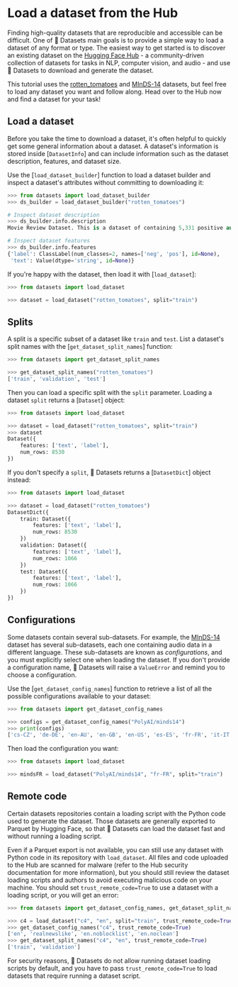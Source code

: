 # Load a dataset from the Hub

Finding high-quality datasets that are reproducible and accessible can be difficult. One of 🤗 Datasets main goals is to provide a simple way to load a dataset of any format or type. The easiest way to get started is to discover an existing dataset on the [Hugging Face Hub](https://huggingface.co/datasets) - a community-driven collection of datasets for tasks in NLP, computer vision, and audio - and use 🤗 Datasets to download and generate the dataset.

This tutorial uses the [rotten_tomatoes](https://huggingface.co/datasets/rotten_tomatoes) and [MInDS-14](https://huggingface.co/datasets/PolyAI/minds14) datasets, but feel free to load any dataset you want and follow along. Head over to the Hub now and find a dataset for your task!

## Load a dataset

Before you take the time to download a dataset, it's often helpful to quickly get some general information about a dataset. A dataset's information is stored inside [`DatasetInfo`] and can include information such as the dataset description, features, and dataset size. 

Use the [`load_dataset_builder`] function to load a dataset builder and inspect a dataset's attributes without committing to downloading it:

```py
>>> from datasets import load_dataset_builder
>>> ds_builder = load_dataset_builder("rotten_tomatoes")

# Inspect dataset description
>>> ds_builder.info.description
Movie Review Dataset. This is a dataset of containing 5,331 positive and 5,331 negative processed sentences from Rotten Tomatoes movie reviews. This data was first used in Bo Pang and Lillian Lee, ``Seeing stars: Exploiting class relationships for sentiment categorization with respect to rating scales.'', Proceedings of the ACL, 2005.

# Inspect dataset features
>>> ds_builder.info.features
{'label': ClassLabel(num_classes=2, names=['neg', 'pos'], id=None),
 'text': Value(dtype='string', id=None)}
```

If you're happy with the dataset, then load it with [`load_dataset`]:

```py
>>> from datasets import load_dataset

>>> dataset = load_dataset("rotten_tomatoes", split="train")
```

## Splits

A split is a specific subset of a dataset like `train` and `test`. List a dataset's split names with the [`get_dataset_split_names`] function:

```py
>>> from datasets import get_dataset_split_names

>>> get_dataset_split_names("rotten_tomatoes")
['train', 'validation', 'test']
```

Then you can load a specific split with the `split` parameter. Loading a dataset `split` returns a [`Dataset`] object:

```py
>>> from datasets import load_dataset

>>> dataset = load_dataset("rotten_tomatoes", split="train")
>>> dataset
Dataset({
    features: ['text', 'label'],
    num_rows: 8530
})
```

If you don't specify a `split`, 🤗 Datasets returns a [`DatasetDict`] object instead:

```py
>>> from datasets import load_dataset

>>> dataset = load_dataset("rotten_tomatoes")
DatasetDict({
    train: Dataset({
        features: ['text', 'label'],
        num_rows: 8530
    })
    validation: Dataset({
        features: ['text', 'label'],
        num_rows: 1066
    })
    test: Dataset({
        features: ['text', 'label'],
        num_rows: 1066
    })
})
```

## Configurations

Some datasets contain several sub-datasets. For example, the [MInDS-14](https://huggingface.co/datasets/PolyAI/minds14) dataset has several sub-datasets, each one containing audio data in a different language. These sub-datasets are known as *configurations*, and you must explicitly select one when loading the dataset. If you don't provide a configuration name, 🤗 Datasets will raise a `ValueError` and remind you to choose a configuration.

Use the [`get_dataset_config_names`] function to retrieve a list of all the possible configurations available to your dataset:

```py
>>> from datasets import get_dataset_config_names

>>> configs = get_dataset_config_names("PolyAI/minds14")
>>> print(configs)
['cs-CZ', 'de-DE', 'en-AU', 'en-GB', 'en-US', 'es-ES', 'fr-FR', 'it-IT', 'ko-KR', 'nl-NL', 'pl-PL', 'pt-PT', 'ru-RU', 'zh-CN', 'all']
```

Then load the configuration you want:

```py
>>> from datasets import load_dataset

>>> mindsFR = load_dataset("PolyAI/minds14", "fr-FR", split="train")
```

## Remote code

Certain datasets repositories contain a loading script with the Python code used to generate the dataset.
Those datasets are generally exported to Parquet by Hugging Face, so that 🤗 Datasets can load the dataset fast and without running a loading script.

Even if a Parquet export is not available, you can still use any dataset with Python code in its repository with `load_dataset`.
All files and code uploaded to the Hub are scanned for malware (refer to the Hub security documentation for more information), but you should still review the dataset loading scripts and authors to avoid executing malicious code on your machine. You should set `trust_remote_code=True` to use a dataset with a loading script, or you will get an error:

```py
>>> from datasets import get_dataset_config_names, get_dataset_split_names, load_dataset

>>> c4 = load_dataset("c4", "en", split="train", trust_remote_code=True)
>>> get_dataset_config_names("c4", trust_remote_code=True)
['en', 'realnewslike', 'en.noblocklist', 'en.noclean']
>>> get_dataset_split_names("c4", "en", trust_remote_code=True)
['train', 'validation']
```

<Tip warning=true>

For security reasons, 🤗 Datasets do not allow running dataset loading scripts by default, and you have to pass `trust_remote_code=True` to load datasets that require running a dataset script.

</Tip>

